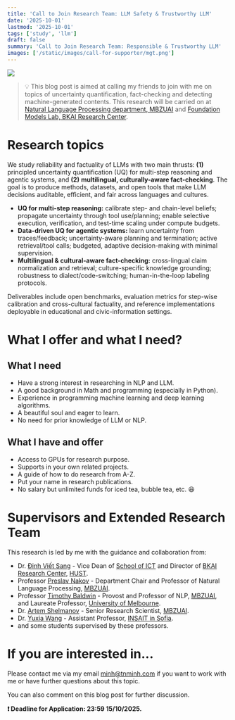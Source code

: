 ```yaml
---
title: 'Call to Join Research Team: LLM Safety & Trustworthy LLM'
date: '2025-10-01'
lastmod: '2025-10-01'
tags: ['study', 'llm']
draft: false
summary: 'Call to Join Research Team: Responsible & Trustworthy LLM'
images: ['/static/images/call-for-supporter/mgt.png']
---
```


![](/static/images/call-for-supporter/mgt.png)

> 💡 This blog post is aimed at calling my friends to join with me on topics of uncertainty quantification, fact-checking and detecting machine-generated contents. This research will be carried on at [Natural Language Processing department, MBZUAI](https://mbzuai.ac.ae/research-department/natural-language-processing-department/) and [Foundation Models Lab, BKAI Research Center](https://bkai.ai/research/foundation-models/).

# Research topics

We study reliability and factuality of LLMs with two main thrusts: **(1)** principled uncertainty quantification (UQ) for multi-step reasoning and agentic systems, and **(2)** **multilingual, culturally-aware fact-checking**. The goal is to produce methods, datasets, and open tools that make LLM decisions auditable, efficient, and fair across languages and cultures.

* **UQ for multi-step reasoning:** calibrate step- and chain-level beliefs; propagate uncertainty through tool use/planning; enable selective execution, verification, and test-time scaling under compute budgets.
* **Data-driven UQ for agentic systems:** learn uncertainty from traces/feedback; uncertainty-aware planning and termination; active retrieval/tool calls; budgeted, adaptive decision-making with minimal supervision.
* **Multilingual & cultural-aware fact-checking:** cross-lingual claim normalization and retrieval; culture-specific knowledge grounding; robustness to dialect/code-switching; human-in-the-loop labeling protocols.

Deliverables include open benchmarks, evaluation metrics for step-wise calibration and cross-cultural factuality, and reference implementations deployable in educational and civic-information settings.


# What I offer and what I need?

## What I need

* Have a strong interest in researching in NLP and LLM.
* A good background in Math and programming (especially in Python).
* Experience in programming machine learning and deep learning algorithms.
* A beautiful soul and eager to learn.
* No need for prior knowledge of LLM or NLP.


## What I have and offer

* Access to GPUs for research purpose.
* Supports in your own related projects.
* A guide of how to do research from A-Z.
* Put your name in research publications.
* No salary but unlimited funds for iced tea, bubble tea, etc. 😆



# Supervisors and Extended Research Team

This research is led by me with the guidance and collaboration from:

* Dr. [Đinh Viết Sang](https://users.soict.hust.edu.vn/sangdv) - Vice Dean of [School of ICT](https://soict.hust.edu.vn) and Director of [BKAI Research Center](https://bkai.ai), [HUST](https://hust.edu.vn).
* Professor [Preslav Nakov](https://scholar.google.com/citations?user=DfXsKZ4AAAAJ&hl=en) - Department Chair and Professor of Natural Language Processing, [MBZUAI](https://mbzuai.ac.ae).
* Professor [Timothy Baldwin](https://scholar.google.com/citations?user=wjBD1dkAAAAJ&hl=en) - Provost and Professor of NLP, [MBZUAI](https://mbzuai.ac.ae), and Laureate Professor, [University of Melbourne](https://www.unimelb.edu.au/).
* Dr. [Artem Shelmanov](https://scholar.google.ru/citations?user=-zFR1g0AAAAJ&hl=en) - Senior Research Scientist, [MBZUAI](https://mbzuai.ac.ae).
* Dr. [Yuxia Wang](https://scholar.google.com.au/citations?user=dciz7yMAAAAJ&hl=en) - Assistant Professor, [INSAIT in Sofia](https://insait.ai/).
* and some students supervised by these professors.


# If you are interested in...
Please contact me via my email [minh@tnminh.com](mailto:minh@tnminh.com) if you want to work with me or have further questions about this topic.

You can also comment on this blog post for further discussion.

**❗️ Deadline for Application: 23:59 15/10/2025.**